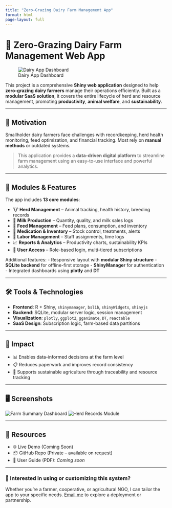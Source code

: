 ```yaml
---
title: "Zero-Grazing Dairy Farm Management App"
format: html
page-layout: full
---
```


# 🐄 Zero-Grazing Dairy Farm Management Web App

![Dairy App Dashboard](../assets/images/dairy_dashboard.jpg){.img-fluid .rounded .shadow-sm .mb-4}

This project is a comprehensive **Shiny web application** designed to help **zero-grazing dairy farmers** manage their operations efficiently. Built as a **modular SaaS solution**, it covers the entire lifecycle of herd and resource management, promoting **productivity**, **animal welfare**, and **sustainability**.

---

## 🧩 Motivation

Smallholder dairy farmers face challenges with recordkeeping, herd health monitoring, feed optimization, and financial tracking. Most rely on **manual methods** or outdated systems.

> This application provides a **data-driven digital platform** to streamline farm management using an easy-to-use interface and powerful analytics.

---

## 🧠 Modules & Features

The app includes **13 core modules**:

- 🐮 **Herd Management** – Animal tracking, health history, breeding records  
- 🥛 **Milk Production** – Quantity, quality, and milk sales logs  
- 🌾 **Feed Management** – Feed plans, consumption, and inventory  
- 💊 **Medication & Inventory** – Stock control, treatments, alerts  
- 👥 **Labor Management** – Staff assignments, time logs  
- 📈 **Reports & Analytics** – Productivity charts, sustainability KPIs  
- 🔐 **User Access** – Role-based login, multi-tiered subscriptions

Additional features:
- Responsive layout with **modular Shiny structure**
- **SQLite backend** for offline-first storage
- **ShinyManager** for authentication
- Integrated dashboards using **plotly** and **DT**

---

## 🛠️ Tools & Technologies

- **Frontend**: R + Shiny, `shinymanager`, `bslib`, `shinyWidgets`, `shinyjs`  
- **Backend**: SQLite, modular server logic, session management  
- **Visualization**: `plotly`, `ggplot2`, `gganimate`, `DT`, `reactable`  
- **SaaS Design**: Subscription logic, farm-based data partitions

---

## 💼 Impact

- 📊 Enables data-informed decisions at the farm level
- 📋 Reduces paperwork and improves record consistency
- 🌱 Supports sustainable agriculture through traceability and resource tracking

---

## 🖥️ Screenshots

![Farm Summary Dashboard](../assets/images/farm_summary.jpg){.img-fluid .rounded .shadow-sm .mb-3}
![Herd Records Module](../assets/images/herd_records.jpg){.img-fluid .rounded .shadow-sm .mb-3}

---

## 🔗 Resources

- 🌐 Live Demo (Coming Soon)
- 📦 GitHub Repo (Private – available on request)
- 📘 User Guide (PDF): *Coming soon*

---

### 💬 Interested in using or customizing this system?

Whether you're a farmer, cooperative, or agricultural NGO, I can tailor the app to your specific needs. [Email me](mailto:kimutairobert72@gmail.com) to explore a deployment or partnership.




